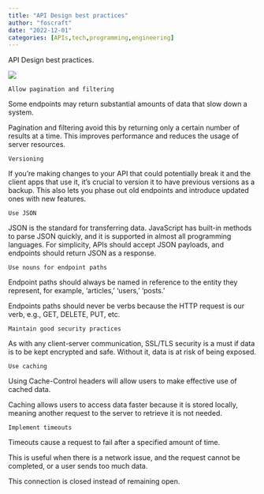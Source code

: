 ```yaml
---
title: "API Design best practices"
author: "foscraft"
date: "2022-12-01"
categories: [APIs,tech,programming,engineering]
---
```


API Design best practices.

![](best.jpg)

`Allow pagination and filtering`

Some endpoints may return substantial amounts of data that slow down a system.

Pagination and filtering avoid this by returning only a certain number of results at a time. This improves performance and reduces the usage of server resources.

`Versioning`

If you’re making changes to your API that could potentially break it and the client apps that use it, it’s crucial to version it to have previous versions as a backup.
This also lets you phase out old endpoints and introduce updated ones with new features.

`Use JSON`

JSON is the standard for transferring data. JavaScript has built-in methods to parse JSON quickly, and it is supported in almost all programming languages.
For simplicity, APIs should accept JSON payloads, and endpoints should return JSON as a response.

`Use nouns for endpoint paths`

Endpoint paths should always be named in reference to the entity they represent, for example, ‘articles,’ ‘users,’ ‘posts.’

Endpoints paths should never be verbs because the HTTP request is our verb, e.g., GET, DELETE, PUT, etc.

`Maintain good security practices`

As with any client-server communication, SSL/TLS security is a must if data is to be kept encrypted and safe. Without it, data is at risk of being exposed.

`Use caching`

Using Cache-Control headers will allow users to make effective use of cached data.

Caching allows users to access data faster because it is stored locally, meaning another request to the server to retrieve it is not needed.

`Implement timeouts`

Timeouts cause a request to fail after a specified amount of time.

This is useful when there is a network issue, and the request cannot be completed, or a user sends too much data.

This connection is closed instead of remaining open.
